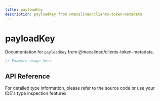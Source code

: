 ```yaml
---
title: payloadKey
description: payloadKey from @macalinao/clients-token-metadata
---
```


# payloadKey

Documentation for `payloadKey` from @macalinao/clients-token-metadata.

```typescript
// Example usage here
```

## API Reference

For detailed type information, please refer to the source code or use your IDE's type inspection features.
